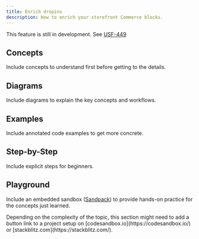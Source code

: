 ```yaml
---
title: Enrich dropins
description: How to enrich your storefront Commerce blocks.
---
```



This feature is still in development. See [USF-449](https://jira.corp.adobe.com/browse/USF-449)

## Concepts

Include concepts to understand first before getting to the details.

## Diagrams

Include diagrams to explain the key concepts and workflows.

## Examples

Include annotated code examples to get more concrete.

## Step-by-Step

Include explicit steps for beginners.

## Playground

Include an embedded sandbox ([Sandpack](https://sandpack.codesandbox.io/docs)) to provide hands-on practice for the concepts just learned.

<Aside type="note" title="Link to playground">
  Depending on the complexity of the topic, this section might need to add a button link to a
  project setup on [codesandbox.io](https://codesandbox.io/) or
  [stackblitz.com](https://stackblitz.com/).
</Aside>
